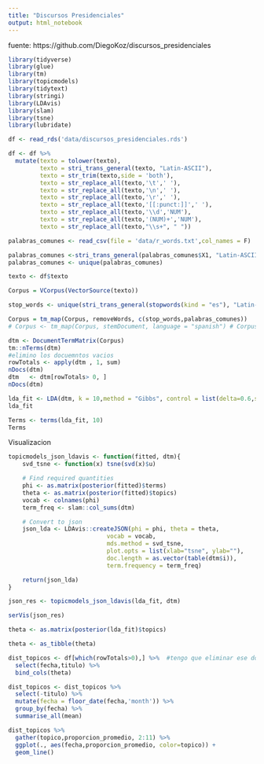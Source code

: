 ```yaml
---
title: "Discursos Presidenciales"
output: html_notebook
---
```


fuente: https://github.com/DiegoKoz/discursos_presidenciales 

```r
library(tidyverse)
library(glue)
library(tm)
library(topicmodels)
library(tidytext)
library(stringi)
library(LDAvis)
library(slam)
library(tsne)
library(lubridate)
```

```r
df <- read_rds('data/discursos_presidenciales.rds')

df <- df %>% 
  mutate(texto = tolower(texto),
         texto = stri_trans_general(texto, "Latin-ASCII"),
         texto = str_trim(texto,side = 'both'),
         texto = str_replace_all(texto,'\t',' '),
         texto = str_replace_all(texto,'\n',' '),
         texto = str_replace_all(texto,'\r',' '),
         texto = str_replace_all(texto,'[[:punct:]]',' '),
         texto = str_replace_all(texto,'\\d','NUM'),
         texto = str_replace_all(texto,'(NUM)+','NUM'),
         texto = str_replace_all(texto,"\\s+", " "))


```


```r

palabras_comunes <- read_csv(file = 'data/r_words.txt',col_names = F)

palabras_comunes <-stri_trans_general(palabras_comunes$X1, "Latin-ASCII")
palabras_comunes <- unique(palabras_comunes)

texto <- df$texto

Corpus = VCorpus(VectorSource(texto))

stop_words <- unique(stri_trans_general(stopwords(kind = "es"), "Latin-ASCII")) # le tengo que hacer la misma transformacion que al texto

Corpus = tm_map(Corpus, removeWords, c(stop_words,palabras_comunes))
# Corpus <- tm_map(Corpus, stemDocument, language = "spanish") # Corpus  

dtm <- DocumentTermMatrix(Corpus)
tm::nTerms(dtm)
#elimino los docuemntos vacios
rowTotals <- apply(dtm , 1, sum)
nDocs(dtm)
dtm   <- dtm[rowTotals> 0, ]
nDocs(dtm)
```

```r

lda_fit <- LDA(dtm, k = 10,method = "Gibbs", control = list(delta=0.6,seed = 1234))
lda_fit
```

```r
Terms <- terms(lda_fit, 10)
Terms
```



Visualizacion




```r
topicmodels_json_ldavis <- function(fitted, dtm){
    svd_tsne <- function(x) tsne(svd(x)$u)

    # Find required quantities
    phi <- as.matrix(posterior(fitted)$terms)
    theta <- as.matrix(posterior(fitted)$topics)
    vocab <- colnames(phi)
    term_freq <- slam::col_sums(dtm)

    # Convert to json
    json_lda <- LDAvis::createJSON(phi = phi, theta = theta,
                            vocab = vocab,
                            mds.method = svd_tsne,
                            plot.opts = list(xlab="tsne", ylab=""),
                            doc.length = as.vector(table(dtm$i)),
                            term.frequency = term_freq)

    return(json_lda)
}
```

```r
json_res <- topicmodels_json_ldavis(lda_fit, dtm)

serVis(json_res)
```




```r
theta <- as.matrix(posterior(lda_fit)$topics)

theta <- as_tibble(theta)

dist_topicos <- df[which(rowTotals>0),] %>%  #tengo que eliminar ese docuemnto que estaba vacio
  select(fecha,titulo) %>% 
  bind_cols(theta)

```

```r

dist_topicos <- dist_topicos %>% 
  select(-titulo) %>% 
  mutate(fecha = floor_date(fecha,'month')) %>% 
  group_by(fecha) %>% 
  summarise_all(mean)
```

```r
dist_topicos %>% 
  gather(topico,proporcion_promedio, 2:11) %>% 
  ggplot(., aes(fecha,proporcion_promedio, color=topico)) +
  geom_line()
```

